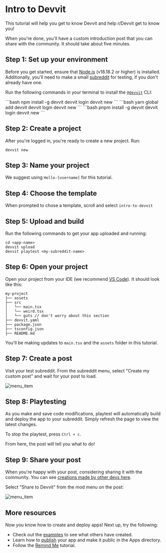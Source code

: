 
# Intro to Devvit

This tutorial will help you get to know Devvit and help r/Devvit get to know you!

When you're done, you'll have a custom introduction post that you can share with the community. It should take about five minutes.

## Step 1: Set up your environment

Before you get started, ensure that [Node.js](https://nodejs.org/) (v18.18.2 or higher) is installed. Additionally, you'll need to make a small [subreddit](https://mods.reddithelp.com/hc/en-us/articles/360001766991-How-to-create-a-subreddit) for testing, if you don't already have one.

Run the following commands in your terminal to install the [`@devvit`](https://www.npmjs.com/package/devvit) CLI:

<Tabs>
  <TabItem value="npm" label="npm" default>
    ```bash npm install -g devvit devvit login devvit new ```
  </TabItem>
  <TabItem value="yarn" label="Yarn">
    ```bash yarn global add devvit devvit login devvit new ```
  </TabItem>
  <TabItem value="pnpm" label="pnpm" default>
    ```bash pnpm install -g devvit devvit login devvit new ```
  </TabItem>
</Tabs>

## Step 2: Create a project

After you're logged in, you're ready to create a new project. Run:

```
devvit new
```

## Step 3: Name your project

We suggest using `Hello-[username]` for this tutorial.

## Step 4: Choose the template

When prompted to chose a template, scroll and select `intro-to-devvit`

## Step 5: Upload and build

Run the following commands to get your app uploaded and running:

```
cd <app-name>
devvit upload
devvit playtest <my-subreddit-name>
```

## Step 6: Open your project

Open your project from your IDE (we recommend [VS Code](https://code.visualstudio.com/)). It should look like this:

```text
my-project
├── assets
├── src
│   └── main.tsx
│   └── weird.tsx
│   └── guts // don't worry about this section
├── devvit.yaml
├── package.json
├── tsconfig.json
├── README.md
```

You'll be making updates to `main.tsx` and the `assets` folder in this tutorial.

## Step 7: Create a post

Visit your test subreddit. From the subreddit menu, select "Create my custom post" and wait for your post to load.

![menu_item](./assets/intro-to-devvit-menu-action.png)

## Step 8: Playtesting

As you make and save code modifications, playtest will automatically build and deploy the app to your subreddit. Simply refresh the page to view the latest changes.

To stop the playtest, press `Ctrl + c`.

From here, the post will tell you what to do!

## Step 9: Share your post

When you're happy with your post, considering sharing it with the community. You can see [creations made by other devs here](https://www.reddit.com/r/Devvit/?f=flair_name%3A%22Devvitor%22).

Select "Share to Devvit" from the mod menu on the post:

![menu_item](./assets/intro-to-devvit-mod-action.png)

## More resources

Now you know how to create and deploy apps! Next up, try the following:

- Check out the [examples](examples/overview.mdx) to see what others have created.
- Learn how to [publish](dev_guide/#9-publish) your app and make it public in the Apps directory.
- Follow the [Remind Me](examples/tutorials/remind_me.md) tutorial.
